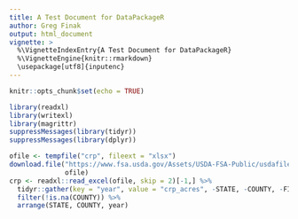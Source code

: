 ```yaml
---
title: A Test Document for DataPackageR
author: Greg Finak
output: html_document
vignette: >
  %\VignetteIndexEntry{A Test Document for DataPackageR}
  %\VignetteEngine{knitr::rmarkdown}
  \usepackage[utf8]{inputenc}
---
```


```r
knitr::opts_chunk$set(echo = TRUE)
```

```r
library(readxl)
library(writexl)
library(magrittr)
suppressMessages(library(tidyr))
suppressMessages(library(dplyr))

ofile <- tempfile("crp", fileext = "xlsx")
download.file("https://www.fsa.usda.gov/Assets/USDA-FSA-Public/usdafiles/Conservation/Excel/CRP%20Rental%20Payment%20History%20By%20County1.xlsx?CRP+Rental+Payment+History+by+County", 
              ofile)
crp <- readxl::read_excel(ofile, skip = 2)[-1,] %>% 
  tidyr::gather(key = "year", value = "crp_acres", -STATE, -COUNTY, -FIPS) %>%
  filter(!is.na(COUNTY)) %>%
  arrange(STATE, COUNTY, year)
```


